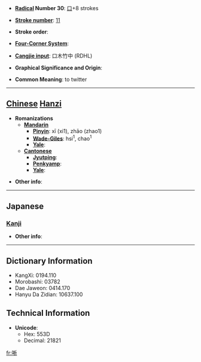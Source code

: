 * '''[[Wiktionary:Chinese radical index| Radical]] Number 30''': [[Wiktionary:Chinese radical index 口|口]]+8 strokes

* '''[[Wiktionary:Chinese total strokes index|Stroke number]]''': [[Wiktionary:Chinese total strokes index 11|11]]

* '''Stroke order''': 

* '''[[Wiktionary:Chinese four corner index|Four-Corner System]]''': 

* '''[[Wiktionary:Chinese Cangjie index|Cangjie input]]''': 口木竹中 (RDHL)

* '''Graphical Significance and Origin''': 

* '''Common Meaning''': to twitter

----

== [[Chinese]] [[Hanzi]] ==

* '''Romanizations'''
** '''[[Mandarin]]'''
*** '''[[Pinyin]]''': xī (xi1), zhāo (zhao1)
*** '''[[Wade-Giles]]''': hsi<sup>1</sup>, chao<sup>1</sup>
*** '''[[Yale]]''': 
** '''[[Cantonese]]'''
*** '''[[Jyutping]]''':
*** '''[[Penkyamp]]''': 
*** '''[[Yale]]''': 

* '''Other info''': 

----

==Japanese==
===[[Kanji]]===
{{kanji|on readings=[[せき]] (seki), [[しゃく]] (shaku)|kun readings=}}

* '''Other info''':  

----

== Dictionary Information ==

* KangXi: 0194.110
* Morobashi: 03782
* Dae Jaweon: 0414.170
* Hanyu Da Zidian: 10637.100

== Technical Information ==

* '''Unicode''':
** Hex: 553D
** Decimal: 21821

[[fr:唽]]